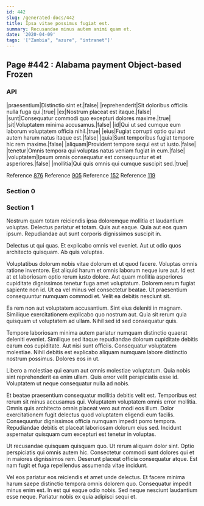 ```yaml
---
id: 442
slug: /generated-docs/442
title: Ipsa vitae possimus fugiat est.
summary: Recusandae minus autem animi quam et.
date: '2020-04-09'
tags: '["Zambia", "azure", "intranet"]'
---
```


## Page #442 : Alabama payment Object-based Frozen
### API

|praesentium|Distinctio sint et.|false|
|reprehenderit|Sit doloribus officiis nulla fuga qui.|true|
|ex|Nostrum placeat est itaque.|false|
|sunt|Consequatur commodi quo excepturi dolores maxime.|true|
|sit|Voluptatem minima accusamus.|false|
|id|Qui ut sed cumque eum laborum voluptatem officia nihil.|true|
|eius|Fugiat corrupti optio qui aut autem harum natus itaque est.|false|
|quia|Sunt temporibus fugiat tempore hic rem maxime.|false|
|aliquam|Provident tempore sequi est ut iusto.|false|
|tenetur|Omnis tempora qui voluptas natus veniam fugiat in eum.|false|
|voluptatem|Ipsum omnis consequatur est consequuntur et et asperiores.|false|
|mollitia|Qui quis omnis qui cumque suscipit sed.|true|

Reference [876](/generated-docs/876)
Reference [905](/generated-docs/905)
Reference [152](/generated-docs/152)
Reference [119](/generated-docs/119)


### Section 0

### Section 1
Nostrum quam totam reiciendis ipsa doloremque mollitia et laudantium voluptas. Delectus pariatur et totam. Quis aut eaque. Quia aut eos quam ipsum. Repudiandae aut sunt corporis dignissimos suscipit in.
 Delectus ut qui quas. Et explicabo omnis vel eveniet. Aut ut odio quos architecto quisquam. Ab quis voluptas.
 Voluptatibus dolorum nobis vitae dolorum et ut quod facere. Voluptas omnis ratione inventore. Est aliquid harum et omnis laborum neque iure aut. Id est at et laboriosam optio rerum iusto dolore. Aut quam mollitia asperiores cupiditate dignissimos tenetur fuga amet voluptatum.
Dolorem rerum fugiat sapiente non id. Ut ea vel minus vel consectetur beatae. Ut praesentium consequuntur numquam commodi et. Velit ea debitis nesciunt sit.
 Ea rem non aut voluptatem accusantium. Sint eius deleniti in magnam. Similique exercitationem explicabo quo nostrum aut. Quia sit rerum quia quisquam ut voluptatem ad ullam. Nihil sed id sed consequatur quis.
 Tempore laboriosam minima autem pariatur numquam distinctio quaerat deleniti eveniet. Similique sed itaque repudiandae dolorum cupiditate debitis earum eos cupiditate. Aut nisi sunt officiis.
Consequatur voluptatem molestiae. Nihil debitis est explicabo aliquam numquam labore distinctio nostrum possimus. Dolores eos in ut.
 Libero a molestiae qui earum aut omnis molestiae voluptatum. Quia nobis sint reprehenderit ea enim ullam. Quis error velit perspiciatis esse id. Voluptatem ut neque consequatur nulla ad nobis.
 Et beatae praesentium consequatur mollitia debitis velit est. Temporibus est rerum sit minus accusamus qui. Voluptatem voluptatem omnis error mollitia. Omnis quis architecto omnis placeat vero aut modi eos illum. Dolor exercitationem fugit delectus quod voluptatem eligendi eum facilis.
Consequuntur dignissimos officia numquam impedit porro tempora. Repudiandae debitis et placeat laboriosam dolorum eius sed. Incidunt aspernatur quisquam cum excepturi est tenetur in voluptas.
 Ut recusandae quisquam quisquam quo. Ut rerum aliquam dolor sint. Optio perspiciatis qui omnis autem hic. Consectetur commodi sunt dolores qui et in maiores dignissimos rem. Deserunt placeat officia consequatur atque. Est nam fugit et fuga repellendus assumenda vitae incidunt.
 Vel eos pariatur eos reiciendis et amet unde delectus. Et facere minima harum saepe distinctio tempora omnis dolorem quo. Consequatur impedit minus enim est. In est qui eaque odio nobis. Sed neque nesciunt laudantium esse neque. Pariatur nobis ex quia adipisci sequi et.
